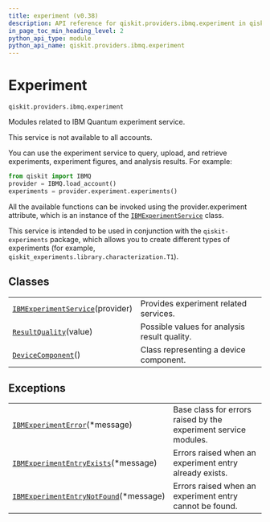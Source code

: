 ```yaml
---
title: experiment (v0.38)
description: API reference for qiskit.providers.ibmq.experiment in qiskit v0.38
in_page_toc_min_heading_level: 2
python_api_type: module
python_api_name: qiskit.providers.ibmq.experiment
---
```


<span id="module-qiskit.providers.ibmq.experiment" />

<span id="qiskit-providers-ibmq-experiment" />

<span id="experiment-qiskit-providers-ibmq-experiment" />

# Experiment

`qiskit.providers.ibmq.experiment`

Modules related to IBM Quantum experiment service.

<Admonition title="Note" type="note">
  This service is not available to all accounts.
</Admonition>

You can use the experiment service to query, upload, and retrieve experiments, experiment figures, and analysis results. For example:

```python
from qiskit import IBMQ
provider = IBMQ.load_account()
experiments = provider.experiment.experiments()
```

All the available functions can be invoked using the provider.experiment attribute, which is an instance of the [`IBMExperimentService`](qiskit.providers.ibmq.experiment.IBMExperimentService "qiskit.providers.ibmq.experiment.IBMExperimentService") class.

This service is intended to be used in conjunction with the `qiskit-experiments` package, which allows you to create different types of experiments (for example, `qiskit_experiments.library.characterization.T1`).

## Classes

|                                                                                                                                                   |                                              |
| ------------------------------------------------------------------------------------------------------------------------------------------------- | -------------------------------------------- |
| [`IBMExperimentService`](qiskit.providers.ibmq.experiment.IBMExperimentService "qiskit.providers.ibmq.experiment.IBMExperimentService")(provider) | Provides experiment related services.        |
| [`ResultQuality`](qiskit.providers.ibmq.experiment.ResultQuality "qiskit.providers.ibmq.experiment.ResultQuality")(value)                         | Possible values for analysis result quality. |
| [`DeviceComponent`](qiskit.providers.ibmq.experiment.DeviceComponent "qiskit.providers.ibmq.experiment.DeviceComponent")()                        | Class representing a device component.       |

## Exceptions

|                                                                                                                                                                      |                                                                 |
| -------------------------------------------------------------------------------------------------------------------------------------------------------------------- | --------------------------------------------------------------- |
| [`IBMExperimentError`](qiskit.providers.ibmq.experiment.IBMExperimentError "qiskit.providers.ibmq.experiment.IBMExperimentError")(\*message)                         | Base class for errors raised by the experiment service modules. |
| [`IBMExperimentEntryExists`](qiskit.providers.ibmq.experiment.IBMExperimentEntryExists "qiskit.providers.ibmq.experiment.IBMExperimentEntryExists")(\*message)       | Errors raised when an experiment entry already exists.          |
| [`IBMExperimentEntryNotFound`](qiskit.providers.ibmq.experiment.IBMExperimentEntryNotFound "qiskit.providers.ibmq.experiment.IBMExperimentEntryNotFound")(\*message) | Errors raised when an experiment entry cannot be found.         |

